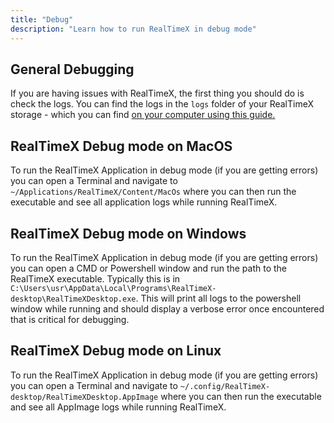 ```yaml
---
title: "Debug"
description: "Learn how to run RealTimeX in debug mode"
---
```



## General Debugging

If you are having issues with RealTimeX, the first thing you should do is check the logs. You can find the logs in the `logs` folder of your RealTimeX storage - which you can find [on your computer using this guide.](./storage.mdx#where-is-my-data-located)

## RealTimeX Debug mode on MacOS

To run the RealTimeX Application in debug mode (if you are getting errors) you can open a Terminal and navigate to `~/Applications/RealTimeX/Content/MacOs` where you can then run the executable and see all application logs while running RealTimeX.

## RealTimeX Debug mode on Windows

To run the RealTimeX Application in debug mode (if you are getting errors) you can open a CMD or Powershell window and run the path to the RealTimeX executable. Typically this is in `C:\Users\usr\AppData\Local\Programs\RealTimeX-desktop\RealTimeXDesktop.exe`.
This will print all logs to the powershell window while running and should display a verbose error once encountered that is critical for debugging.

## RealTimeX Debug mode on Linux

To run the RealTimeX Application in debug mode (if you are getting errors) you can open a Terminal and navigate to `~/.config/RealTimeX-desktop/RealTimeXDesktop.AppImage` where you can then run the executable and see all AppImage logs while running RealTimeX.
